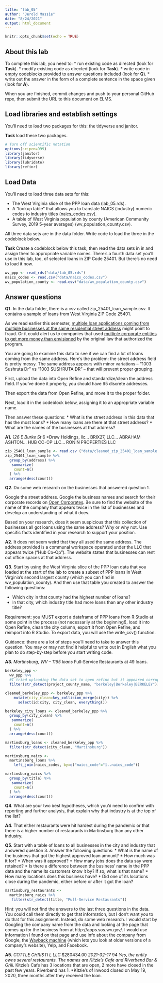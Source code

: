 ```yaml
---
title: "lab_05"
author: "Jerold Massie"
date: "8/24/2021"
output: html_document
---
```


```r
knitr::opts_chunk$set(echo = TRUE)
```

## About this lab

To complete this lab, you need to:
* run existing code as directed (look for **Task**).
* modify existing code as directed (look for **Task**).
* write code in empty codeblocks provided to answer questions included (look for **Q**).
* write out the answer in the form of a complete sentence in the space given (look for **A**).

When you are finished, commit changes and push to your personal GitHub repo, then submit the URL to this document on ELMS.

## Load libraries and establish settings

You'll need to load two packages for this: the tidyverse and janitor.

**Task** load these two packages.

```r
# Turn off scientific notation
options(scipen=999)
library(janitor)
library(tidyverse)
library(lubridate)
library(refinr)

```

## Load Data

You'll need to load three data sets for this:

* The West Virginia slice of the PPP loan data (lab_05.rds).
* A "lookup table" that allows you to translate NAICS (industry) numeric codes to industry titles (naics_codes.csv).
* A table of West Virginia population by county (American Community Survey, 2019 5-year averages) (wv_population_county.csv).

All three data sets are in the data folder.  Write code to load the three in the codeblock below.

**Task** Create a codeblock below this task, then read the data sets in in and assign them to appropriate variable names. There's a fourth data set you'll use in this lab, too, of selected loans in ZIP Code 25401. But there's no need to load it now.

```r
wv_ppp <- read_rds("data/lab_05.rds")
naics_codes <- read.csv("data/naics_codes.csv")
wv_population_county <- read.csv("data/wv_population_county.csv")
```


## Answer questions

**Q1.** In the data folder, there is a csv called zip_25401_loan_sample.csv.  It contains a sample of loans from West Virginia ZIP Code 25401. 

As we read earlier this semester, [multiple loan applications coming from multiple businesses at the same residential street address](https://www.nytimes.com/2021/08/17/business/ppp-fraud-covid.html) might point to fraud. Or it could alert us to companies that used [multiple corporate entities to get more money than envisioned](https://www.propublica.org/article/different-names-same-address-how-big-businesses-got-government-loans-meant-for-small-businesses) by the original law that authorized the program.   

You are going to examine this data to see if we can find a lot of loans coming from the same address.  Here's the problem: the street address field is pretty messy.  The same address appears with minor variations --  "1003 Sushruta Dr" vs "1003 SUSHRUTA DR" -- that will prevent proper grouping. 

First, upload the data into Open Refine and standardize/clean the address field. If you've done it properly, you should have 65 discrete addresses. 

Then export the data from Open Refine, and move it to the proper folder. 

Next, load it in the codeblock below, assigning it to an appropriate variable name. 

Then answer these questions:
* What is the street address in this data that has the most loans?
* How many loans are there at that street address?
* What are the names of the businesses at that address?

**A1.**
*126 E Burke St
*6
*Drew Holdings, llc... BRIX27, LLC... ABRAHAM ASHTON... HUB CO-OP LLC... RONIN PROPERTIES LLC
```r
zip_25401_loan_sample <- read.csv ("data/cleaned_zip_25401_loan_sample.csv")
zip_25401_loan_sample %>%
  group_by(address) %>%
   summarize(
    count=n()
  ) %>%
  arrange(desc(count))
```

**Q2.** Do some web research on the businesses that answered question 1.  

Google the street address.  Google the business names and search for their corporate records on [Open Corporates](https://opencorporates.com/). Be sure to find the website of the name of the company that appears twice in the list of businesses and develop an understanding of what it does. 

Based on your research, does it seem suspicious that this collection of businesses all got loans using the same address? Why or why not. Use specific facts identified in your research to support your position. 

**A2.**
It does not seem weird that they all used the same address. The address provided is a communal workspace operated under the LLC that appears twice ("Hub Co-Op"). The website states that businesses can rent out office spaces at that address.

**Q3.** Start by using the West Virginia slice of the PPP loan data that you loaded at the start of the lab to create a subset of PPP loans in West Virginia's second largest county (which you can find in wv_population_county). And then use that table you created to answer the following questions:

* Which city in that county had the highest number of loans? 
* In that city, which industry title had more loans than any other industry title? 

Requirement: you MUST export a dataframe of PPP loans from R Studio at some point in the process (not necessarily at the beginning!), load it into Open Refine, clean the city column, export it from Open Refine, and reimport into R Studio. To export data, you will use the write_csv() function.

Guidance: there are a lot of steps you'll need to take to answer this question. You may or may not find it helpful to write out in English what you plan to do step-by-step before you start writing code.   

**A3.**
*Martinsburg, WV -- 1165 loans
*Full-Service Restaurants at 49 loans.
```r
berkeley_ppp <- 
  wv_ppp %>%
  #I tried uploading the data set to open refine but it appeared corrupted even though it works inside of RStudio.
  filter(str_detect(project_county_name, "berkeley|Berkeley|BERKELEY"))

cleaned_berkeley_ppp <- berkeley_ppp %>%
    mutate(city_clean=key_collision_merge(city)) %>%
      select(id:city, city_clean, everything())

berkeley_city_loans <- cleaned_berkeley_ppp %>%
  group_by(city_clean) %>%
   summarize(
    count=n()
  ) %>%
  arrange(desc(count))

martinsburg_loans <- cleaned_berkeley_ppp %>%
  filter(str_detect(city_clean, "Martinsburg"))

martinsburg_naics <-
  martinsburg_loans %>%
    left_join(naics_codes, by=c("naics_code"="ï..naics_code"))

martinsburg_naics %>%
  group_by(title) %>%
   summarize(
    count=n()
  ) %>%
  arrange(desc(count))
```

**Q4.** What are your two best hypotheses, which you'd need to confirm with reporting and further analysis, that explain why that industry is at the top of the list?

**A4.** 
That either restaurants were hit hardest during the pandemic or that there is a higher number of restaurants in Martinsburg than any other industry.

**Q5.** Start with a table of loans to all businesses in the city and industry that answered question 3. Answer the following questions:
* What is the name of the business that got the highest approved loan amount? 
* How much was it for?
* When was it approved?
* How many jobs does the data say were retained?
* Is there a difference between the business' name in the PPP data and the name its customers know it by? If so, what is that name?
* How many locations does this business have? 
* Did one of its locations close during the pandemic, either before or after it got the loan?

```r
martinsburg_restaurants <-
  martinsburg_naics %>%
   filter(str_detect(title, "Full-Service Restaurants"))
```

Hint: you will not find the answers to the last three questions in the data.  You could call them directly to get that information, but I don't want you to do that for this assignment.  Instead, do some web research. I would start by Googling the company name from the data and looking at the page that comes up for the business from at http://apps.sos.wv.gov/. I would use information I found on that page and use info about the company from Google, the [Wayback machine](https://archive.org/web/) (which lets you look at older versions of a company's website), Yelp, and Facebook. 

**A5.**
*COTTLE CHRISTI L LLC
*$280434.00
*2021-02-17
*94
*Yes, the entity owns several restaurants. The names are Kitzie's Cafe and Riverbend Bar & Grill.
*Kitzie's Cafe has 3 locations that are open, 2 more have closed in the past few years. Riverbend has 1.
*Kitzie's of Inwood closed on May 19, 2020, three months after they received the loan.